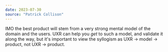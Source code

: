 ```yaml
---
date: 2023-07-30
source: "Patrick Collison"
---
```


IMO the best product will stem from a very strong mental model of the domain and the users. UXR can help you _get_ to such a model, and validate it along the way, but it's important to view the syllogism as UXR -> model -> product, not UXR -> product.
